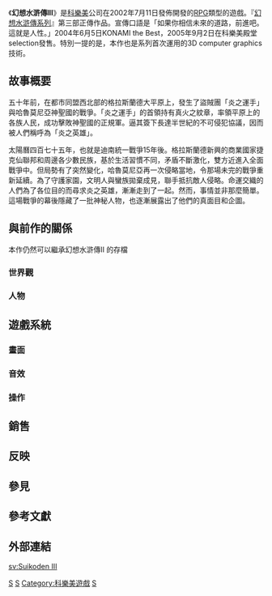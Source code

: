 {{Infobox VG
|title= 幻想水滸傳III
| japanese = 幻想水滸伝III
|image= 
|caption= 《幻想水滸傳III》封面
|developer= [[科樂美|科樂美]]
|publisher= [[科樂美|科樂美]]
|distributor= 索尼電腦娛樂
|designer= [[村山吉隆|村山吉隆]]<br />石川史<br />[[小出雅宏(designer)|松川智禎]]
|series= [[幻想水滸傳系列|幻想水滸傳系列]]
|engine= RenderWare
|released={{vgrelease|JP|2002年7月11日|NA|2002年10月22日}}
|genre= [[電子角色扮演遊戲|角色扮演（RPG）]]
|modes= [[單人遊戲|單人遊戲]]
|platforms= [[PlayStation_2|PlayStation 2]]
}}
《'''幻想水滸傳III'''》是[[科樂美|科樂美]]公司在2002年7月11日發佈開發的[[電子角色扮演遊戲|RPG]]類型的遊戲。『[[幻想水滸傳系列|幻想水滸傳系列]]』第三部正傳作品。宣傳口語是「如果你相信未來的道路，前進吧。這就是人性。」2004年6月5日KONAMI the Best，2005年9月2日在科樂美殿堂selection發售。特別一提的是，本作也是系列首次運用的3D computer graphics技術。<!--其他基本信息-->

==故事概要==

五十年前，在都市同盟西北部的格拉斯蘭德大平原上，發生了盜賊團「炎之運手」與哈魯莫尼亞神聖國的戰爭。「炎之運手」的首領持有真火之紋章，率領平原上的各族人民，成功擊敗神聖國的正規軍。逼其簽下長達半世紀的不可侵犯協議，因而被人們稱呼為「炎之英雄」。

太陽曆四百七十五年，也就是迪南統一戰爭15年後。格拉斯蘭德新興的商業國家捷克仙聯邦和周邊各少數民族，基於生活習慣不同，矛盾不斷激化，雙方近進入全面戰爭中。但局勢有了突然變化，哈魯莫尼亞再一次侵略當地，令那場未完的戰爭重新延續。為了守護家園，文明人與蠻族拋棄成見，聯手抵抗敵人侵略。命運交織的人們為了各位目的而尋求炎之英雄，漸漸走到了一起。然而，事情並非那麼簡單。這場戰爭的幕後隱藏了一批神秘人物，也逐漸展露出了他們的真面目和企圖。

==與前作的關係==
本作仍然可以繼承幻想水滸傳II 的存檔

===世界觀===
<!--遊戲的世界設定，簡介，500字以內-->
===人物===

==遊戲系統==
===畫面===
===音效===
===操作===
<!--此段不要寫成操作說明，而應該介紹遊戲的與操作有關的系統，如戰鬥-->

==銷售==
==反映==
<!--玩家意見，各方評價，包括獲獎情況-->
==參見==
<!--類似的遊戲，相關的主題-->

==參考文獻==
{{reflist}}

==外部連結==
{{CVG-stub}}
{{幻想水滸傳系列}}

[[Category:2002年电子游戏|S]]
[[Category:PlayStation_2游戏|S]]
[[Category:科樂美遊戲|Category:科樂美遊戲]]
[[Category:電子角色扮演遊戲|S]]

[[sv:Suikoden_III|sv:Suikoden III]]